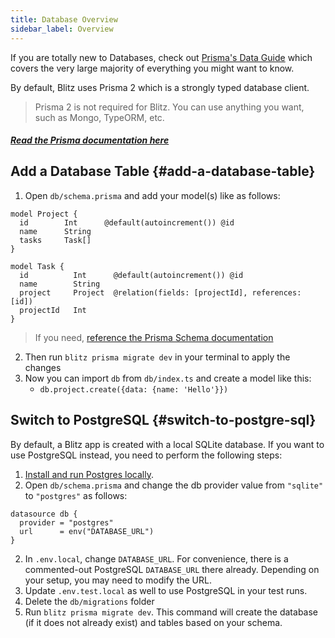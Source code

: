 ```yaml
---
title: Database Overview
sidebar_label: Overview
---
```


<Card type="info">

If you are totally new to Databases, check out
[Prisma's Data Guide](https://www.prisma.io/dataguide/) which covers the
very large majority of everything you might want to know.

</Card>

By default, Blitz uses Prisma 2 which is a strongly typed database client.

> Prisma 2 is not required for Blitz. You can use anything you want, such
> as Mongo, TypeORM, etc.

##### [Read the Prisma documentation here](https://www.prisma.io/docs/understand-prisma/introduction)

## Add a Database Table {#add-a-database-table}

1. Open `db/schema.prisma` and add your model(s) like as follows:

```prisma
model Project {
  id        Int      @default(autoincrement()) @id
  name      String
  tasks     Task[]
}

model Task {
  id          Int      @default(autoincrement()) @id
  name        String
  project     Project  @relation(fields: [projectId], references: [id])
  projectId   Int
}
```

> If you need,
> [reference the Prisma Schema documentation](https://www.prisma.io/docs/reference/tools-and-interfaces/prisma-schema/data-model)

2. Then run `blitz prisma migrate dev` in your terminal to apply the
   changes
3. Now you can import `db` from `db/index.ts` and create a model like
   this:
   - `db.project.create({data: {name: 'Hello'}})`

## Switch to PostgreSQL {#switch-to-postgre-sql}

By default, a Blitz app is created with a local SQLite database. If you
want to use PostgreSQL instead, you need to perform the following steps:

1. [Install and run Postgres locally](./postgres).
1. Open `db/schema.prisma` and change the db provider value from
   `"sqlite"` to `"postgres"` as follows:

```prisma
datasource db {
  provider = "postgres"
  url      = env("DATABASE_URL")
}
```

2. In `.env.local`, change `DATABASE_URL`. For convenience, there is a
   commented-out PostgreSQL `DATABASE_URL` there already. Depending on
   your setup, you may need to modify the URL.
3. Update `.env.test.local` as well to use PostgreSQL in your test runs.
4. Delete the `db/migrations` folder
5. Run `blitz prisma migrate dev`. This command will create the database
   (if it does not already exist) and tables based on your schema.
